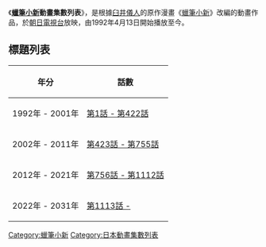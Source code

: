 《'''[[蠟筆小新|蠟筆小新]]動畫集數列表'''》，是根據[[臼井儀人|臼井儀人]]的原作漫畫《[[蠟筆小新|蠟筆小新]]》改編的動畫作品，於[[朝日電視台|朝日電視台]]放映，由1992年4月13日開始播放至今。

== 標題列表 ==
{|class="wikitable" 
|-
!年分!!話數
|-
|1992年 - 2001年||[[蠟筆小新動畫集數列表_(1992年_-_2001年)|第1話 - 第422話]]
|-
|2002年 - 2011年||[[蠟筆小新動畫集數列表_(2002年_-_2011年)|第423話 - 第755話]]
|-
|2012年 - 2021年||[[蠟筆小新動畫集數列表_(2012年－2021年)|第756話 - 第1112話]]
|-
|2022年 - 2031年||[[蠟筆小新動畫集數列表_(2022年_-_)|第1113話 -]]
|}

{{DEFAULTSORT:Kureyon Shin-chan}}
[[Category:蠟筆小新|Category:蠟筆小新]]
[[Category:日本動畫集數列表|Category:日本動畫集數列表]]